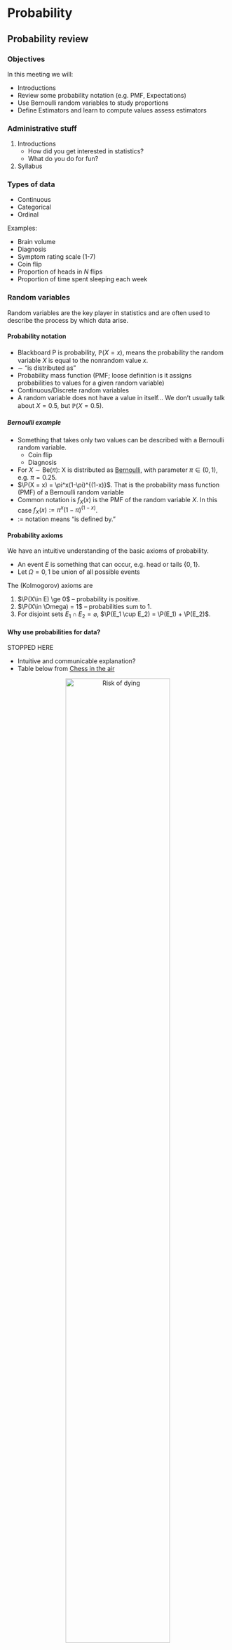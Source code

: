 # Probability

## Probability review

### Objectives

In this meeting we will:

* Introductions
* Review some probability notation (e.g. PMF, Expectations)
* Use Bernoulli random variables to study proportions
* Define Estimators and learn to compute values assess estimators



### Administrative stuff

1. Introductions
    + How did you get interested in statistics?
    + What do you do for fun?
2. Syllabus


### Types of data


* Continuous
* Categorical
* Ordinal


Examples:

* Brain volume
* Diagnosis
* Symptom rating scale (1-7)
* Coin flip
* Proportion of heads in $N$ flips
* Proportion of time spent sleeping each week


### Random variables

Random variables are the key player in statistics and are often used to describe the process by which data arise.



#### Probability notation

* Blackboard P is probability, $\mathbb{P}(X=x)$, means the probability the random variable $X$ is equal to the nonrandom value $x$.
* $\sim$ "is distributed as"
* Probability mass function (PMF; loose definition is it assigns probabilities to values for a given random variable)
* Continuous/Discrete random variables
* A random variable does not have a value in itself... We don't usually talk about $X=0.5$, but $\mathbb{P}(X=0.5)$.


#####	Bernoulli example

* Something that takes only two values can be described with a Bernoulli random variable.
  + Coin flip
  + Diagnosis
* For $X\sim \text{Be}(\pi)$: X is distributed as [Bernoulli](https://en.wikipedia.org/wiki/Bernoulli_distribution), with parameter $\pi \in (0,1)$, e.g. $\pi=0.25$.
* $\P(X = x) = \pi^x(1-\pi)^{(1-x)}$. That is the probability mass function (PMF) of a Bernoulli random variable
* Common notation is $f_X(x)$ is the PMF of the random variable $X$. In this case $f_X(x):=\pi^x(1-\pi)^{(1-x)}$.
* $:=$ notation means "is defined by."


#### Probability axioms

We have an intuitive understanding of the basic axioms of probability.

* An event $E$ is something that can occur, e.g. head or tails $\{0,1\}$.
* Let $\Omega = {0,1}$ be union of all possible events

The (Kolmogorov) axioms are

1. $\P(X\in E) \ge 0$ -- probability is positive.
2. $\P(X\in \Omega) = 1$ -- probabilities sum to 1. 
3. For disjoint sets $E_1 \cap E_2 = \varnothing$, $\P(E_1 \cup E_2) = \P(E_1) + \P(E_2)$.




#### Why use probabilities for data?

STOPPED HERE

* Intuitive and communicable explanation?
* Table below from [Chess in the air](https://chessintheair.com/the-risk-of-dying-doing-what-we-love/)


<center>
![Risk of dying](figures/The-Risk-of-Dying-Doing-What-We-Love-1.png){#id .class width=75%}

#### Multinomial example

* A die is an example of a multinomial distribution

```r
die = data.frame('X'=1:6, 'P(X)'=paste0('$\\pi_', 1:6, '$'), check.names = FALSE)
knitr::kable(die)
```

* Can also think about statements like $\P(X\le x)$
* This is a sum over probabilities corresponding to possible values of $X$.
* Missing probabilities are called parameters

e.g. x = 2
\[
\sum_{i=1}^2 \P(X=i) = 1/3
\]

#### Wordle Multinomial example

* Multinomial can be used for distributions of other things
* E.g. Wordle scores. The probability of getting the Wordle in a certain number of guesses.
* Also 6 (or one more) possible values.
* Same family of distribution as the die, except with different *parameters*

$Y=$Number of tries | $P(Y)$  |
|-------|:----:|
| 1 | 0 |
| 2 | 0.03 |
| 3 | 0.28 |
| 4 | 0.40 |
| 5 | 0.18 |
| 6 | 0.11  |
| 7 | ?? |

```r
wordle = c(0, 2, 17, 25, 11, 7)
#wordle/sum(wordle)
#round(wordle/sum(wordle), 2)
```


<center>
![Wordle results](figures/wordle.jpg){#id .class width=25%}

#### Normal example

* The normal density has two parameters $\mu, \sigma$ is
\[
\P(X\le x) = \int_{-\infty}^x (2\pi\sigma^2)^{-1/2} \exp\left\{-\frac{1}{2\sigma^2}(z-\mu)^2 \right\}dz
\]

* Probabilities of sets $\P(X \in E)$, where $E = (-\infty, -1.96) \cup (1.96, \infty)$.
* Probability $X=x$?

<!-- #### Properties of probabilities -->
<!-- The Kolmogorov axioms describe the rules probability has to follow. Informally, they are -->

<!-- 1. $\P(X \in E) \ge 0$ -->
<!-- 2. If $E$ is the whole domain of $X$, then $\P(X\in E) = 1$ -->
<!-- 3. For a bunch of sets that are disjoint $E_1, \ldots, E_K$, then $\P\left(X\in \bigcup_{k=1}^K E_k\right) = \sum_{k=1}^K \P(X \in E_k)$ -->

Examples:

2. Multinomial -- after a rolling a die, it has to land on one of them. Normal, $E=(-\infty,\infty)$.
3. If not disjoint, then adding some probabilities twice. Multinomial $\{1,2,3 \}, \{4,3\}$









## CDFs, PDFs, quantile functions


### Objectives

* Introduce CDFs, PDFs, and quantile functions
* Introduce Expectations (means)



### PDFs and CDFs (and quantile functions)


#### PDFs
The PDF (probability density function) is the derivative of the CDF and often denoted with a lower case letter $f(x)$.
For discrete random variables the PDF is call the PMF (probability mass function).

```r
layout(matrix(1:4, nrow=1))
x = seq(-3, 3, length.out=1000)
plot(x, dnorm(x), type='l', main='Normal(0,1)', ylab='P(X=x)')
x = seq(0, 10, length.out=1000)
plot(x, dgamma(x, shape=1, rate=1/2), type='l', main='Gamma(1,1/2)', ylab='P(X=x)')
x = seq(0, 15)
plot(x, dpois(x, lambda=5), main='Poisson(5)', type='p', ylab='P(X=x)')
x = seq(0, 1)
plot(x, dbinom(x, size = 1, prob = 1/4), main='Bern(1/4)', type='p', ylab='P(X=x)', ylim=c(0,1))
```

#### PDFs continued {.flexbox .vcenter}
The PDF can conceptually be thought of as $\mathbb{P}(X=x)$, for PMFs, that's exactly what it is. But, for continuous random variables the probability they take any value is equal to zero.
These PDFs are functions with parameters:
\[
\begin{align*}
\text{Normal: }& f(x; \mu, \sigma^2) = (2\pi\sigma^2)^{-1/2} \exp\left\{-\frac{1}{2\sigma^2}(x-\mu)^2 \right\} \\
\text{Gamma: }& f(x; \alpha, \beta)  =  \frac{\beta^\alpha}{\Gamma(\alpha)} x^{\alpha-1} e^{-\beta x} \\
\text{Poisson: }& f(x; \lambda)  =  \frac{\lambda^k\ e^{-\lambda}}{k!} \\
\end{align*}
\]

The CDF (below) and PDF are useful because we never know what values the random variable will take, so we can integrate the PDF or use the CDF to figure out where they are most likely to fall.


#### CDFs
The cumulative distribution function (CDF), $F(x)$, for a random variable $X$ is a function that satisfies
\[
F(x) = \mathbb{P}(X \le x).
\]
They are usually functions of parameters. Here are some examples.

```r
# Example CDFs (Cumulative distribution functions/Distribution functions)
# F(x) = P(X<=x) \in [0,1]
# properties: nonegative increasing function, F(-\infty) = 0, F(\infty)=1
# Multivariate version "Distribution" function
# Normal
# Gamma
# Poisson

layout(matrix(1:4, nrow=1))
x = seq(-3, 3, length.out=1000)
plot(x, pnorm(x), type='l', main='Normal(0,1)', ylab='P(X<=x)')
x = seq(-1, 10, length.out=1000)
plot(x, pgamma(x, shape=1, rate=1/2), type='l', main='Gamma(1,1/2)', ylab='P(X<=x)')
x = seq(-1, 15, length.out=1000)
plot(x, ppois(x, lambda=5), main='Poisson(5)', type='s', ylab='P(X<=x)')
x = seq(-1, 2, length.out=1000)
plot(x, pbinom(x, size = 1, prob = 1/4), main='Bern(1/4)', type='s', ylab='P(X<=x)')
```


##### Human Connectome Project Brain volume example


![A brain.](figures/MRI_of_Human_Brain.jpeg){#id .class width=50% height=50%}

* Human Connectome Project data
* Study designed to understand how regions of the brain are interconnected



```r
hcp = read.csv('../datasets/hcp/hcp.csv')
mu = mean(hcp$FS_TotCort_GM_Vol, na.rm=T)
sigma = sd(hcp$FS_TotCort_GM_Vol, na.rm=T)
mu
sigma

x = seq(mu - 3*sigma, mu + 3*sigma, length.out=1000)
fOfX = dnorm(x, mean = mu, sd=sigma)
plot(x, fOfX, type='l', xlab='Brain volume', ylab='f(Brain Volume)')
hist(hcp$FS_TotCort_GM_Vol, xlab='Brain Volume', xlim=c(mu - 3*sigma, mu + 3*sigma))
```


For discrete random variables the derivative of the CDF does not exist because it is a step function, but the probability mass function is the amount the CDF jumps up at that location, heuristically we can define it as
\[
f(x) = F(x+\Delta x) - F(x),
\]
for an infinitesimal value $\Delta x$.


##### Wordle CDF example

$Y=$Number of tries | $P(Y|\text{Simon})$  |  $P(Y|\text{Lillie})$ |
|-------|:----:|:----:|
| 1 | 0 | 0 
| 2 | 0.03 | 0.05
| 3 | 0.28 | 0.24
| 4 | 0.40 | 0.44
| 5 | 0.18 | 0.19
| 6 | 0.11  | 0.08

```r
wordle1 = c(0, 2, 17, 25, 11, 7)
wordle2 = c(0, 2, 9, 16, 7, 3)
wordle1 = cumsum(wordle1/sum(wordle1))
wordle2 = cumsum(wordle2/sum(wordle2))
x = 0:7
plot(x, c(0,wordle1, 1), main='Wordle CDFs', type='s', ylab='P(X<=x)')
points(x, c(0,wordle2, 1), type='s', col='red')
```


<center>
![Wordle results](figures/wordle.jpg){#id .class width=25%}
<!-- ![Wordle results](figures/wordle_lillie.jpg){#id .class width=25%} -->
</center>


##### Human Connectome Project CDF example (continued)

* We can compute probabilities that people lie within a given region using the CDF.


```r
x = seq(mu - 3*sigma, mu + 3*sigma, length.out=1000)
fOfX = dnorm(x, mean = mu, sd=sigma)
plot(x, fOfX, type='l', xlab='Brain volume', ylab='f(Brain Volume)')
```


* Probability someone is between $450,000\mathrm{mm}^3$ and $450,000\mathrm{mm}^3$
* Probability someone is less than $400,000\mathrm{mm}^3$.
* probability someone is greater than$500,000\mathrm{mm}^3$

```r
# center
pnorm(550000, mean=mu, sd=sigma) - pnorm(450000, mean=mu, sd=sigma)
# lower tail
pnorm(400000, mean=mu, sd=sigma)
# upper tail
1-pnorm(600000, mean=mu, sd=sigma)
```



#### Quantile functions {.flexbox .vcenter}

The quantile function is the inverse of the CDF.

* For a given probability $p$, it spits out a value $Q(p)$ such that that $F(Q(p)) = p$.
* The interpretation is that for a given probability $p$, There's a $p$ percent probability that the random variable will be below $Q(p)$.
* Sometimes, it's possible to find the quantile function explicitly, but many times it isn't.
* Also can call these "percentiles" if you multiply them by 100.


##### HCP example

* 5% of people have a brain volume larger than what value?
* What is the middle value (median; .5 quantile) of brain volumes?
* What is interquartile range (difference between .75 quantile and .25 quantile)?

```r
# 95 percentile of brain volume
qnorm(1-0.05, mean=mu, sd=sigma)
# Median
qnorm(0.5, mean=mu, sd=sigma)
# IQR
qnorm(0.75, mean=mu, sd=sigma) - qnorm(0.25, mean=mu, sd=sigma)
```



### Expectations

#### Overview
Many things we care about about a random variable are expectations.
The expectation is an "operator" on a random variable, meaning it takes function of a random variable $g(X)$ for a (somewhat) arbitrary function $g$ and is defined by
\[
\mathbb{E} g(X) = \int_{\mathcal{X}} g(x) p(x) dx,
\]
where $p(x)$ is the density function of $X$ and the $\mathcal{X}$ subscript is to denote that we are integrating over the domain of values $X$ can take.


#### Great expectations
The mean is the most common expectation
\[
\mathbb{E} X = \int_{\mathcal{X}} x p(x) dx.
\]

* The integral notation is in the sense of "real analysis" type integrals that can refer to sums or integrals. This is to emphasize that the definition is the same with continuous or discrete random variables.

Another great expectation is the variance
\[
\text{Var}(X) = \mathbb{E} (X - \E X)^2 = \E X^2 - (\E X)^2
\]
Properties of the variance are homework questions.

In general,
\[
\E X^k
\]
is call the $k$th moment of $X$.

#### Properties of expectations

* $\E a X + b = a \E X + b$
* $\E\{ \E X\} = \E X$ ($\E X$ is a constant)


####	Expected value for Bernoulli


* For the Bernoulli $X\sim \text{Be}(p)$ the expectation is
\[
\E X = \sum_{i=0}^1 x_i f_X(x_i) = 1 \times p + 0 \times (1-p) = p
\]

#### Expected value for Multinomial

$Y$ | $P(Y)$  | $P(Y)$  | $P(Y)$  |
|-------|:----:|:----:|:----:|
| 1 | 1/4         | .1 |  .7      |
| 2 | 1/4      | .2  | .1     |
| 3 | 1/4      | .3  | .1       |
| 4 | 1/4      | .4  | .1       |



#### Expected value for Wordle score

$Y=$Number of tries | $P(Y)$  |
|-------|:----:|
| 1 | 0 |
| 2 | 0.03 |
| 3 | 0.28 |
| 4 | 0.40 |
| 5 | 0.18 |
| 6 | 0.11  |

```r
wordle = c(0, 2, 17, 25, 11, 7)
#wordle/sum(wordle)
#round(wordle/sum(wordle), 2)
```


<center>
![Wordle results](figures/wordle.jpg){#id .class width=25%}
</center> 


#### Expected value for Poisson random variable

* Poisson random variables are useful for modeling skewed counts.
* E.g. number of drinks of alcohol in a week.
* E.g. score on a depression inventory or other psychology/scale.

\[
f(x; \lambda)  =  \frac{\lambda^x\ e^{-\lambda}}{x!}
\]

* Expectation and Variance of Poisson distribution

```r
x = seq(0, 15)
plot(x, dpois(x, lambda=5), main='Poisson(5)/Poisson(0.5)', type='p', ylab='P(X=x)', ylim=c(0,1))
points(x, dpois(x, lambda=0.5), type='p', col='red')
```



#### Expected value for standard Normal distribution

Start with the standardized normal distribution
\begin{align*}
 \E X & = \int_{-\infty}^\infty x \left(2\pi \right)^{-1/2} \exp\left\{-\frac{1}{2} x^2 \right\}\\
 & = \left(2\pi \right)^{-1/2} \int_{0}^\infty \exp\{-u\} du - \left(2\pi \right)^{-1/2} \int_{0}^\infty \exp\{-u\} du
\end{align*}
where $u = x^2/2$.

* This equals zero.





#### Expected value for Normal distribution

Start with the standardized normal distribution and use change of variables.

* For $X\sim N(0,1)$, let $Y = X\sigma + \mu$.
* What is $\E Y$?
* Then 
\begin{align*}
\P(Y<z) = \P((X\sigma+\mu)<z) = \P(X< (z - \mu)/\sigma) \\
= \int_{-\infty}^{(z-\mu)/\sigma} \left(2\pi \right)^{-1/2} \exp\left\{-\frac{1}{2} x^2 \right\} dx\\
= \int_{-\infty}^{y} \left(2\pi \sigma^2\right)^{-1/2} \exp\left\{-\frac{1}{2\sigma^2} (w-\mu)^2 \right\} dw
\end{align*}
* This is the CDF a $N(\mu, \sigma^2)$.

#### Properties of variance

* $\Var(aX +b) = a^2 \Var(X)$











## Multivariate random variables


#### Overview

Let $W = (X, Y) \in \mathcal{B}$ be a multivariate random variable.
$X$ and $Y$ can be continuous or discrete.
For example $X,Y$ can be multivariate normal.

#### Example
For $X\in\{1,2\}$ and $Y \in \{1,2,3\}$ 

* Joint probability table
* Marginal probabilities
* Conditional probabilities (intuitively)

Draw the 3 different tables.

```r
probs = data.frame( X=rep(1:3, each=2), Y = rep(c(1,2), 3))
probs$p = paste0('$p_{', probs$X, probs$Y, '}$')
tabout = t(table(probs$X, probs$Y))
tabout[,] = probs$p
tabout = t(tabout)
knitr::kable(tabout, row.names = TRUE, escape = FALSE )
```



#### Example: Umbrella and raining

* A common example is whether someone brings an umbrella with them


| | It's not raining | It's raining  |
|-------|:----:|:----:|
I don't bring umbrella | 0.05 | 0.17 |
I bring umbrella | 0.35 | 0.43 |

Another example

| | It's not precipitating | It's raining  | It's snowing |
|-------|:----:|:----:|:----:|
I don't bring umbrella | 0.03 | 0.17 | 0.02 |
I bring umbrella | 0.35 | 0.40 | 0.03 |


### Distribution functions

The distribution function for multivariate random variables is often written in terms of subsets $B \subset \mathcal{B}$
\[
F_W(B) = \P(W \in B).
\]

If $W$ has a density then we can also write for values $x$ and $y$ (in the appropriate domain)
\[
\P(W \in B) = \int_{B} f_W(x, y)dx dy,
\]
where $f_W$ is the PDF or PMF of $W = (X,Y)$.

### Marginal probability

* The marginal probability, $\P(Y=y)$ is the probability for $Y$ ignoring whatever is going on with $X$.
* This can be found by integrating out the $X$ variable.
\[
f_Y(y) = \int_\mathcal{X} f_{X,Y}(x, y)dx
\]
* Joint multinomial above to demonstrate this.



### Conditional distribution

Conditional distributions can be written in terms of the underlying probability space. For sets $A, B \subset \mathcal{B}$
\[
\P(A \mid B ) = \frac{\P( A \cap B)}{\P(B)}
\]
<center>
![Venn diagram of sets](figures/venn.png){#id .class width=25% height=25%}
</center>

Conceptually, the denominator adjusts the numerator for the fact that we are only considering events that include B occurring. This makes the conditional probabilities sum to 1.

For multivariate random variables the definition is similar
\[
\P(Y=y \mid X=x) = \frac{\P(X=x, Y=y)}{\P(X=x)}
\]

* Can think of the Venn diagram in terms of the joint random variable falling into the set.
* Probability I bring and umbrella given that it's raining
* Probability it's raining given it's not precipitating (Conditioning on itself)


### Examples

#### Insurance dataset children and region

* The insurance dataset is in the `RESI` R package, which you can install with the following code

```r
install.packages('RESI')
```

* There are some cool multivariate distributions in this data set.
* Consider the probability of having a certain number of children living in a certain area.

```r
library(RESI) # contains insurance dataset
childByRegion = table(insurance$region, insurance$children)
childByRegion = childByRegion/sum(childByRegion)
knitr::kable(round(childByRegion, 2))
```

* Let $X$ be a random variable denoting number of children
  + Is it categorical/continuous/ordinal?
* Let $Y$ be a random variable denoting region
  + Is it categorical/continuous/ordinal?
* joint distribution is a function of both variables $\mathbb{P}(X=x, Y=y) = f(x,y)$.

* Questions about regional differences and number of children can be determined from the table
* What is the probability of having zero kids and living in the east?
* What is the probability of having zero kids?


#### Insurance data multivariate distribution of age and charges

```r
library(RESI)
name='charges'
hist(insurance[,name], xlab=name, main=name, freq=FALSE)
lines(density(insurance[,name], adjust=1.5), lwd = 2) 
```

* Relationship between age and charges in the insurance data 

```r
plot(insurance[,'age'], insurance$charges, ylab='Charges', xlab='Age', main=paste('Age', 'and', 'Charges') )
```

* The scatter plot can be thought of as a dataset version of a joint density $f_{X,Y}(x,y)$
* We can get the conditional histograms for a few different age groups

```r
par(mar=c(8,2.8,1.8,.2), mgp=c(6,.7,0))
nbin = 15
insCat = with(insurance, data.frame(age=cut(age, breaks = seq(min(age), max(age), length.out=7), include.lowest=T), charges=cut(charges/1000, breaks = seq(min(charges/1000), max(charges/1000), length.out=nbin), include.lowest=T) ) )
condTab = do.call(cbind, by(insCat$charges, insCat$age, function(x){res=table(x); res/sum(res)}))
barplot(condTab, beside=TRUE, col=rep(cols[1:ncol(condTab)], each=nbin-1),
        names.arg = rep(rownames(condTab), ncol(condTab) ), las=2, xlab='Charges (in thousands)', main='Conditional frequencies')
legend('topright', fill=cols[1:ncol(condTab)], legend=colnames(condTab), bty='n')
```



```r
par(mar=c(8,2.8,1.8,.2), mgp=c(6,.7,0))
nbin = 15
jointTab = do.call(cbind, by(insCat$charges, insCat$age, function(x){res=table(x); res}))
jointTab = jointTab/sum(jointTab)
barplot(jointTab, beside=TRUE, col=rep(cols[1:ncol(jointTab)], each=nbin-1),
        names.arg = rep(rownames(jointTab), ncol(jointTab) ), las=2, xlab='Charges (in thousands)', main='Joint frequencies')
legend('topright', fill=cols[1:ncol(jointTab)], legend=colnames(jointTab), bty='n')
```


```r
par(mar=c(8,2.8,1.8,.2), mgp=c(6,.7,0))
nbin = 15
test = barplot(t(jointTab), beside=FALSE, col=cols[rep(1:ncol(jointTab), nbin-1)], las=2, xlab='Charges (in thousands)', main='Marginal frequencies', space=0)
legend('topright', fill=cols[1:ncol(jointTab)], legend=colnames(jointTab), bty='n')
```


### Conditional means and variances

* Once you have conditional probabilities, you can do all the same stuff with it that you would do with a regular random variable
* For example, $\mathbb{E}(Y \mid X) = \sum_{y} y f_{y\mid x}(y \mid x)$

Conditional expectation is just an expectation with respect to a conditional distribution.
\[
\begin{align*}
\E(Y \mid X=x) & = \int_{\mathcal{Y}} yf_{Y\mid X=x}(y\mid x)dy \\
& = \int_{\mathcal{Y}} yf_{Y,X}(y, x)/f(x)dy \\
& = \int_{\mathcal{Y}} yf_{Y,X}(y, X)/f(X)dy
\end{align*}
\]

It can still be thought of as random with respect to the conditioning variable.



| | $P(X=1)=.1$ | $P(X=2) = .7$ | $P(X=3)=.2$ |
|-------|:----:|:----:|:----:|
| $Y$ | $P(Y|X=1)$  | $P(Y| X=2)$  | $P(Y| X=3)$  |
| 1 | 1/4         | .1 |  .7      |
| 2 | 1/4      | .2  | .1     |
| 3 | 1/4      | .3  | .1       |
| 4 | 1/4      | .4  | .1       |



### Properties of expectation for two random variables
Expectation is linear because it is an integral. For example, for constants $a,b$ and random variables $X,Y$
\[
\mathbb{E}(aX + bY) = a \mathbb{E} X + b\mathbb{E}Y
\]

#### Example: discrete and continuous joint distribution

* Diagnosis and hippocampus volume in Alzheimer's disease.
* $P(DX)$ is multinomial, $P(Hipp\mid DX)$ assumed to be normal.

```r
adni = readRDS('../datasets/adni/hippocampus.rds')
tab = round(do.call(rbind, by(adni$LEFTHIPPO, adni$DX, function(x) c(mean(x), var(x)) )), 0)
pX = table(adni$DX); pX = as.data.frame(round(pX/sum(pX),2)); names(pX) = c('X', 'P(X)')
colnames(tab) = c('Mean', 'Variance')

knitr::kable(pX, row.names = FALSE, escape = FALSE )
knitr::kable(tab, row.names = TRUE, escape = FALSE )
```


### Independence

* Two random variables are independent if they factor $\mathbb{P}(X=x, Y=y) = \mathbb{P}(X=x)\mathbb{P}(Y=y)$ for all possible values of $x$ and $y$.
* Intuitively, this means that fixing one variable doesn't affect the distribution of the other.
* Another way to express it is that $\mathbb{P}(X=x\mid Y=y) = \mathbb{P}(X=x)$.
* The table is pretty close to independent.
* Conditional probabilities are $\P(\text{N kids} | \text{Region})$.
* This means that **they are independent if their CDFs or PDFs factor**!

If the table above were perfectly independent, it might look like this:
```r
rs = rowSums(childByRegion)
cs = colSums(childByRegion)
indepTab = outer(rs, cs)
knitr::kable(round(indepTab, 3))

barplot(indepTab, main='Joint probabilities', ylab='Probability', xlab='Number of children', beside=T, col=cols[1:nrow(indepTab)])
legend('topright', fill=cols[1:nrow(indepTab)], legend=rownames(indepTab), bty='n' )

condTab = sweep(indepTab, 1, rowSums(childByRegion), FUN = '/')
barplot(condTab, main='Conditional probabilities', ylab='Probability', xlab='Number of children', beside=T, col=cols[1:nrow(condTab)])
legend('topright', fill=cols[1:nrow(condTab)], legend=rownames(condTab), bty='n' )

```

* Are charges and smoking independent?





### Covariance and dependence

Expand this and derive the other formula
\[
\text{Cov}(X, Y) = \E(X-\E X)(Y-\E Y)
\]

Correlation is
\[
\begin{align*}
\text{Cor}(X,Y) = \frac{\text{Cov}(X,Y)}{\sqrt{\text{Var}(X)\text{Var}(Y)}} \in [-1,1]
\end{align*}
\]

* Covariance implies dependence, but dependence does not imply covariance (homework question).
* Independence implies zero covariance, but dependence does not imply nonzero covariance.
* The covariance can be zero between two random variables, but they can still be dependent.
* Covariance summarizes the linear dependence between two random variables.

### Pearson's correlation

* Sampling two measurements on each subject $X_i$ $Y_i$.

Correlation is a normalized variance
\[
\begin{align*}
\rho = \text{Cor}(X,Y) = \frac{\text{Cov}(X,Y)}{\sqrt{\text{Var}(X)\text{Var}(Y)}}
\end{align*}
\]



* It takes values between -1 and 1.
* negative values means they two variables have a negative (approximately) linear relationship
* positive means they have a positive (approximately) linear relationship
* Correlation is not slope.
  + A slope of zero implies no correlation

![correlation](figures/rice_correlation.png){#id .class width=100% height=100%}


Can estimate correlation with 

\[
\begin{align*}
\hat\rho = \frac{\widehat{\text{Cov}}(X,Y)}{\sqrt{\widehat{\text{Var}}(X)\widehat{\text{Var}}(Y)}}
= \frac{\sum_{i=1}^n(X_i - \bar X)(Y_i - \bar Y)}{\sqrt{\sum_{i=1}^n(X_i - \bar X)^2\sum_{i=1}^n(Y_i - \bar Y)^2}}
\end{align*}
\]

#### Examples

```r
plot(insurance[,'age'], insurance$charges, ylab='Charges', xlab='Age', main=paste('Age', 'and', 'Charges') )
cor(insurance[,'age'], insurance$charges)
```

#### Examples

* Dependent but uncorrelated

```r
par(mfrow=c(2,1))
X = rnorm(100)
Y = X^2
plot(X, Y, main='Uncorrelated dependent no noise')
abline(lm(Y ~ X))
cor(X,Y)

X = rnorm(100)
Y = X^2 + rnorm(100)
plot(X, Y, main='Uncorrelated dependent with noise')
abline(lm(Y ~ X))
cor(X,Y)
```


### Properties of variances of sums

Derive the variance of this

* $\text{Var}(X + Y) = \Var(X) + \Var(Y) + 2\text{Cov}(X, Y)$




### Law of total expectation

The law of total expectation is relatively simple, but super handy.
\[
\E \{\E(X \mid Y)\} = \E X
\]
If you are trying to take a mean of a complicated random variable, then you can condition on part of it first and then take the expectation of the part you conditioned on.



* Example: continue from last table
* Example: Use diagnosis and hippocampal volume above


* Example from Rice:

![](figures/rice_total_expectation.png){#id .class width=100% height=60%}


### Law of total variance

The law of total variance states that
\[
\text{Var}(Y) = \E\text{Var}(Y \mid X) + \text{Var}\{ \E(Y \mid X)\}.
\]

* Example: continue from last table
* Example: Use diagnosis and hippocampal volume above



![](figures/rice_total_variance.png){#id .class width=100% height=60%}




## Parameters, estimates, and estimators

### Objectives

* Talk about parameters, estimates, and estimators
* Talk about how to assess estimators by comparing their variance and bias



### Example: healthy sleep

![Startsleeping.org](figures/sleep-needs-infographic.png){#id .class width=30%}

* For this example let's look at the sleep questionnaire from the HCP
* What proportion of people get healthy sleep (assuming 7-9 hours).

```r
hcp = read.csv('../datasets/hcp/hcp.csv')
hist(hcp$PSQI_AmtSleep, main='Nightly sleep', xlab='Hours')
hcp$healthySleep = ifelse(hcp$PSQI_AmtSleep<=9 & hcp$PSQI_AmtSleep>=7, 1, 0)
```




### Statistics is a way to learn about the world from a data set
All three statistical philosophies we will discuss view research questions as trying to learn about an unknown parameter.

For now, let's work with the question, "What is the proportion of people in the united states who get a healthy amount of sleep?"

1. What is my parameter of interest (target parameter)?
    + Descriptively -- proportion of people who get a healthy amount of sleep
    + Mathematically -- call this value $p$ 
2. What is my population of interest?
    + Descriptively -- The United States population
    + Quantitatively two possible things
      * Distribution defined by the model below in point 4. $\text{Be}(p)$
      * Unknown statistical distribution that gives rise to whether someone reports between 7-9 hours of sleep.
3. What is a data point?
    + An answer from an individual in the population to the survey question. Coded as 1/0 if they do/don't get 7-9 hours of sleep.
4. What model can I use to describe how I get a data point?
    + Most obvious one is $X_i \sim \text{Be}(p)$, where $p$ is the parameter in point 1.


### A random sample
A random sample is a collection of independent random variables that represent potential data points.

Let $X_i \sim \text{Be}(p)$ for $i=1,\ldots, n$.

Our assumption about the population $X_i$ is drawn from connects the data to the parameter of interest.

Given our data, we have a parameter and estimate of the parameter. What are they?

 
### Estimates

Note, an **estimate** is a function of the observed sample and it is nonrandom (Why is it non random?). We often use lowercase letters to make that clear
\[
\bar x = n^{-1} \sum_{i=1}^n x_i.
\]

### Estimators

An **estimator** is a function of a random sample.
The goal (usually) is to estimate a parameter of interest (here, $p$).
Let's consider the estimator
\[
\hat p = \bar X = n^{-1} \sum_{i=1}^n X_i,
\]
which we know is pretty reasonable since $\E \bar X = p$.

 * We can study the properties of estimators to learn about how they behave.
 * If we like an estimator we can compute an estimate using our sample.
 * We can use features of our estimator to make probabilistic statements about what might happen if we repeat our study. **Dataset-to-dataset variability**
 * This perspective is considered to be the *Frequentist* philosophy of Statistics.
 
 
#### Properties of estimators
 
 Some common metrics are
 
 * **Bias:** let $p$ denote our target parameter, bias is defined as
 \[
 \E (\hat p - p).
 \]
 
 * **Variance:** this is the same as for other random variables
 \[
 \E (\hat p - \E\hat p)^2
 \]
 
 * **Mean Squared Error:** this combines variance and bias:
 \[
 \E (\hat p - p)^2
 \]

* **Consistency:** this describes what happens to the estimator as $n\to\infty$
\[
\hat p \to_P p
\]
* The arrow is convergence in probability. More on this later.


* **Asymptotically unbiased:** is a less strong statement of what happens to the estimator as $n\to\infty$
\[
\E \hat p \to p
\]

#### Bias, variance, and MSE of the proportion estimator

* The bias of the proportion estimator (used to estimate the proportion of people who get enough sleep) is:
\[
\E( \hat p - p) = 0
\]
* The variance of the estimator is
\[
\begin{align*}
\text{Var}(\hat p)
 & = n^{-2} \sum_{i=1}^n\text{Var}(X_i) \\
 & = n^{-1} p(1-p)
\end{align*}
\]
* The MSE is the same as the variance since $\hat p$ is unbiased.

We will come back to this example to construct confidence intervals later.


#### HCP: example of bias, variance, and MSE

* In HCP data

```r
# Show what Bias and Variance mean in NSDUH data using simulations
nstudies = 100000

p = 0.6

n = 100
phats = rep(NA, nstudies)
for(study in 1:nstudies){
  # random sample
  x = rbinom(n = n, prob = p, size=1)
  # estimate phat
  phats[study] = mean(x)
}

# mean of phat across the simulations
mean(phats)
hist(phats)
# variance of phat across the simulations
var(phats)
# what the variance should be equal to
p * (1-p)/n
```



### Parameters, Estimators, Estimates

To reiterate:

* **Parameter** -- Target unknown feature of a population (nonrandom)
* **Estimate** -- Value computed from observed data to approximate the parameter (nonrandom)
* **Estimator** -- A function of a random sample to approximate the parameter

In statistics, probability is used to define and describe the behavior of estimators.



* Often, the distribution of an estimator is makes it too hard to find the bias, variance, and MSE of the estimator.
* In this case, we use simulations to *estimate* the bias, variance, and MSE of an estimator.
* Important concepts for this session:
  + Simulations can be used to estimate the bias and variance when it is too hard to find mathematically.
  + Sometimes, the parameter of interest is not distributional parameter.

### Another example: multiplexed immunofluorescence (mIF) microscopy

* mIF imaging uses antibody markers to identify protein in tissue samples.
* The protein Beta-catenin is known to be higher in tumor cells.

<center>
![beta catenin image](figures/B_CATENIN.jpg){#id .class width=60% height=60%}
</center>  
  
### mIF imaging in a statistical framework
Suppose we want to ask the question, "What is the mean concentration of Beta-catenin in the cells from a given tissue sample?"


1. What is my parameter of interest (target parameter)?
    + Mean cellular concentration of Beta-catenin $\E X_i$
2. What is my population of interest?
    + All possible cells from the given tumor (potentially)?
    + All possible cells from similar tumors?
3. What is a data point?
    + A single cell
4. What model can I use to describe how I get a data point?
    + That's a good question. Here is the histogram of the data
```r
bc = readRDS('../datasets/betaCatenin.rds')
hist(bc, main='Beta Catenin Histogram', xlab='Marker count')
```
    + The Beta-catenin concentration across cells could be modeled with a Gamma distribution.


### A Gamma model for Beta-catenin concentration

* Previously, we defined the parameter of interest $p$ based on what we were interested in the sleep problem and it also happened to be the parameter of the Bernoulli distribution.
* In this example that is not the case.

* Let $X_i$ denote a randomly drawn cell from the tissue image.
* Assume $X_i \sim \text{Gamma}(\alpha, \beta)$.
* Let's consider three parameters
  1. $\E X_i = \alpha/\beta$
  2. $\alpha$ (shape parameter)
  3. $\beta$ (rate parameter)

Let's assess estimators for each of these parameters.


### MxIF example: Estimators


I used method of moments (which you'll learn in another class) to obtain estimators for these parameters.
The estimators are
\[
\begin{align*}
\hat \mu & = \bar X = n^{-1} \sum_{i=1}^n X_i \\
\tilde \alpha & = \frac{\bar X^2}{\left(\overline{X^2} - \bar X^2\right)} \\
\tilde \beta & = \frac{\bar X}{\left(\overline{X^2} - \bar X^2\right)} 
\end{align*}
\]

* $\tilde \alpha$ and $\tilde \beta$ are complicated functions of random variables involving ratios.
* It might be hard to find their bias. It will definitely be hard to find their variance.
* Instead, let's use simulations to assess the bias, variance, and MSE of these estimators.

### Concept of simulation study
* The bias, variance, and MSE are defined with respect to the distribution of the statistic across repeated samples of the data.
* If I can repeat the experiment in `R` multiple times, then I can see multiple random versions of the estimator.
* A simulation is an experiment to study what happens across experiments.


### Simulation study


```r
set.seed(100)
# number simulation
nsim = 10000
# sample sizes
ns = c(10, 25, 50, 100, 200, 500)
# values of alpha to consider
alphas = c(0.5, 5)
# values of beta to consider
betas = c(0.25, 3)

# presults = data.frame(p=ps, biasmuHat = rep(NA, np), biassigmaSqHat=rep(NA, np), biassigmaSqHat2=rep(NA, np),
#                       varmuHat=rep(NA, np), varsigmaSqHat=rep(NA, np), varsigmaSqHat2=rep(NA, np))

presults = expand.grid(alpha = alphas, beta=betas, n=ns)
colNames = paste(rep(c('muHat', 'alphaTilde', 'betaTilde'), each=3),
                rep(c('Bias', 'Variance', 'MSE'), 3))
presults[, colNames ] = NA

alphaind = 1; betaind = 2; nind = 3
# loops through the parameter values
for(alphaind in 1:length(alphas) ){
  for(betaind in 1:length(betas)){
    
      # data generating distribution parameters (for the gamma distribution)
      alpha = alphas[alphaind]
      beta = betas[betaind]
      
    for(nind in 1:length(ns)){
      # get n for this simulation setting
      n = ns[nind]
      cat(which(presults$n==n & presults$alpha==alpha & presults$beta == beta), '\t')
      
      # loops through the simulations
      # each simulation is one realization of the world
      results = data.frame(muHat = rep(NA, nsim), alphaTilde=rep(NA, nsim), betaTilde=rep(NA, nsim) )
      for(sim in 1:nsim){
        
        # sample a data set of size n from a random variable whose distribution is determined by alpha and beta
        x = rgamma(n, shape=alpha, rate=beta)
        
        # compute estimators
        muHat = mean(x)
        alphaTilde = muHat^2 / var(x)
        betaTilde = muHat / var(x)
        #sigmaSqHat = sum((x-mean(x))^2)/(length(x)-1)
        
        results[sim, c('muHat', 'alphaTilde', 'betaTilde') ] = c(muHat, alphaTilde, betaTilde)
      } # end of the nsim loop
      
      # saving the results for each value of p
      #presults[pind, c('biasmuHat', 'biassigmaSqHat', 'biasSigmaSqHat2')] = colMeans(results) - c(p, p*(1-p), p*(1-p))
      #presults[pind, c('varmuHat', 'varsigmaSqHat', 'varSigmaSqHat2')] = diag(var(results))
      
      # Bias variance MSE for muHat
      presults[ which(presults$n==n & presults$alpha==alpha & presults$beta == beta), c('muHat Bias', 'muHat Variance', 'muHat MSE')] = c(mean(results$muHat) - alpha/beta,
                                                                var(results$muHat),
                                                                (mean(results$muHat) - alpha/beta)^2 + var(results$muHat) )
      presults[ which(presults$n==n & presults$alpha==alpha & presults$beta == beta), c('alphaTilde Bias', 'alphaTilde Variance', 'alphaTilde MSE')] = c(mean(results$alphaTilde) - alpha,
                                                                var(results$alphaTilde),
                                                                (mean(results$alphaTilde) - alpha)^2 + var(results$alphaTilde) )
      presults[ which(presults$n==n & presults$alpha==alpha & presults$beta == beta), c('betaTilde Bias', 'betaTilde Variance', 'betaTilde MSE')] = c(mean(results$betaTilde) - beta,
                                                                var(results$betaTilde),
                                                                (mean(results$betaTilde) - beta)^2 + var(results$betaTilde) )
    } # loop through ns
  } # loop through the betas
} # loop through the alphas

```




```r
subres = presults[ presults$alpha==0.5 & presults$beta ==0.25,]
layout(matrix(1:6, nrow=2, byrow=TRUE))

# Bias plots
plot(subres$n, subres[, 'muHat Bias'], xlab='Sample size', ylab='Bias', main='Bias of muHat', type='b')
abline(h=0, lty=2, lwd=2)
plot(subres$n, subres[, 'alphaTilde Bias'], xlab='Sample size', ylab='Bias', main='Bias of alphaTilde', type='b')
abline(h=0, lty=2, lwd=2)
plot(subres$n, subres[, 'betaTilde Bias'], xlab='Sample size', ylab='Bias', main='Bias of betaTilde', type='b')
abline(h=0, lty=2, lwd=2)
plot(subres$n, subres[, 'muHat Variance'], xlab='Sample size', ylab='Variance', main='Variance of muHat', type='b')
abline(h=0, lty=2, lwd=2)
plot(subres$n, subres[, 'alphaTilde Variance'], xlab='Sample size', ylab='Variance', main='Variance of alphaTilde', type='b')
abline(h=0, lty=2, lwd=2)
plot(subres$n, subres[, 'betaTilde Variance'], xlab='Sample size', ylab='Variance', main='Variance of betaTilde', type='b')
abline(h=0, lty=2, lwd=2)






subres = presults[ presults$alpha==5 & presults$beta ==3,]
layout(matrix(1:6, nrow=2, byrow=TRUE))

# Bias plots
plot(subres$n, subres[, 'muHat Bias'], xlab='Sample size', ylab='Bias', main='Bias of muHat', type='b')
abline(h=0, lty=2, lwd=2)
plot(subres$n, subres[, 'alphaTilde Bias'], xlab='Sample size', ylab='Bias', main='Bias of alphaTilde', type='b')
abline(h=0, lty=2, lwd=2)
plot(subres$n, subres[, 'betaTilde Bias'], xlab='Sample size', ylab='Bias', main='Bias of betaTilde', type='b')
abline(h=0, lty=2, lwd=2)
plot(subres$n, subres[, 'muHat Variance'], xlab='Sample size', ylab='Variance', main='Variance of muHat', type='b')
abline(h=0, lty=2, lwd=2)
plot(subres$n, subres[, 'alphaTilde Variance'], xlab='Sample size', ylab='Variance', main='Variance of alphaTilde', type='b')
abline(h=0, lty=2, lwd=2)
plot(subres$n, subres[, 'betaTilde Variance'], xlab='Sample size', ylab='Variance', main='Variance of betaTilde', type='b')
abline(h=0, lty=2, lwd=2)


```



* Percent bias instead of raw bias


```r
subres = presults[ presults$alpha==0.5 & presults$beta ==0.25,]
layout(matrix(1:6, nrow=2, byrow=TRUE))

# Bias plots
plot(subres$n, subres[, 'muHat Bias']/(subres[,'alpha']/subres[,'beta']), xlab='Sample size', ylab='Bias', main='Percent bias of muHat', type='b')
abline(h=0, lty=2, lwd=2)
plot(subres$n, subres[, 'alphaTilde Bias']/subres[,'alpha']*100, xlab='Sample size', ylab='Bias', main='Percent bias of alphaTilde', type='b')
abline(h=0, lty=2, lwd=2)
plot(subres$n, subres[, 'betaTilde Bias']/subres[,'beta']*100, xlab='Sample size', ylab='Bias', main='Percent bias of betaTilde', type='b')
abline(h=0, lty=2, lwd=2)
plot(subres$n, sqrt(subres[, 'muHat Variance'])/(subres[,'alpha']/subres[,'beta'])*100, xlab='Sample size', ylab='Percentage', main='Percent SE of muHat', type='b')
abline(h=0, lty=2, lwd=2)
plot(subres$n, sqrt(subres[, 'alphaTilde Variance'])/subres[,'alpha']*100, xlab='Sample size', ylab='Percentage', main='percent SE of alphaTilde', type='b')
abline(h=0, lty=2, lwd=2)
plot(subres$n, sqrt(subres[, 'betaTilde Variance'])/subres[,'beta']*100, xlab='Sample size', ylab='Percentage', main='percent SE of betaTilde', type='b')
abline(h=0, lty=2, lwd=2)
```


### Assessing estimators in the homework

* I left more interesting problems for you to do in the homework.
* There, you will compare two estimators for the same parameter, and pick which one you think is better.


### MxIF example: Estimate {.flexbox .vcenter}

The estimates in the real data are $\hat\mu=$``r round(mean(bc), 1)``, $\tilde\alpha=$``r round( mean(bc)^2/var(bc), 1)``, and $\tilde\beta=$``r round(mean(bc)/var(bc), 3)``.

```r


bc = readRDS('../datasets/betaCatenin.rds')
alphaTilde = mean(bc)^2/var(bc)
betaTilde = mean(bc)/var(bc)


x = seq(from=min(bc), to=max(bc), length.out=1000)
y = dgamma(x, shape=alphaTilde, rate=betaTilde)
hist(bc, main='Beta Catenin Histogram', freq=FALSE, xlab='Marker count', ylim=range(y))
points(x, y, type='l')
```
